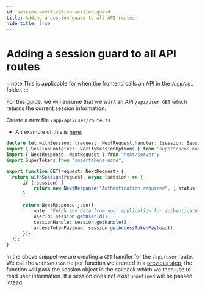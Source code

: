 ```yaml
---
id: session-verification-session-guard
title: Adding a session guard to all API routes 
hide_title: true
---
```


<!-- COPY DOCS -->
<!-- ./thirdpartyemailpassword/nextjs/app-directory/session-verification-session-guard.mdx -->

# Adding a session guard to all API routes

:::note
This is applicable for when the frontend calls an API in the `/app/api` folder.
:::

For this guide, we will assume that we want an API `/api/user GET` which returns the current session information.

Create a new file `/app/api/user/route.ts`

- An example of this is [here](https://github.com/supertokens/next.js/blob/canary/examples/with-supertokens/app/api/user/route.ts).

```ts title="app/api/user/route.ts"
declare let withSession: (request: NextRequest,handler: (session: SessionContainer | undefined) => Promise<NextResponse>,options?: VerifySessionOptions) => void; // typecheck-only, removed from output
import { SessionContainer, VerifySessionOptions } from 'supertokens-node/recipe/session' // typecheck-only, removed from output
import { NextResponse, NextRequest } from "next/server";
import SuperTokens from "supertokens-node";

export function GET(request: NextRequest) {
  return withSession(request, async (session) => {
      if (!session) {
          return new NextResponse("Authentication required", { status: 401 });
      }

      return NextResponse.json({
          note: "Fetch any data from your application for authenticated user after using verifySession middleware",
          userId: session.getUserId(),
          sessionHandle: session.getHandle(),
          accessTokenPayload: session.getAccessTokenPayload(),
      });
  });
}
```

In the above snippet we are creating a `GET` handler for the `/api/user` route. We call the `withSession` helper function we created in a [previous step](./session-helpers.mdx), the function will pass the session object in the callback which we then use to read user information. If a session does not exist `undefined` will be passed intead.